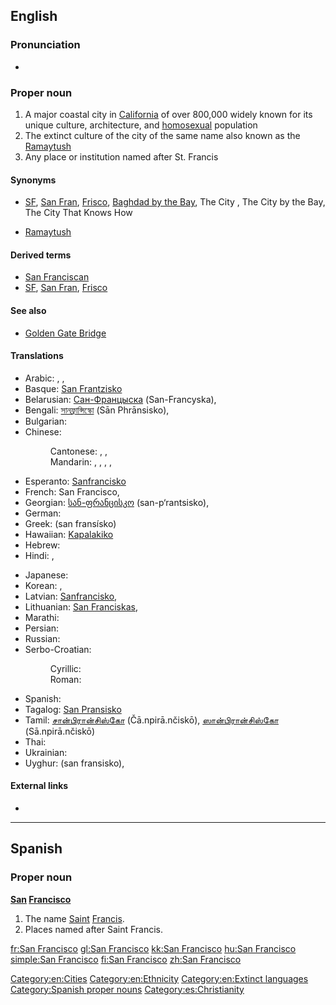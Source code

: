 ==English==
{{wikipedia|dab=San Francisco (disambiguation)|San Franscisco}}
{{wikipedia|San Francisco|San Francisco (US city)}}

===Pronunciation===
* {{IPA|/ˌsæn frənˈsɪskoʊ/|/ˌsæn frænˈsɪskoʊ/|lang=en}}

===Proper noun===
{{en-proper noun|sg=[[San]] [[Francisco]]}}

# A major coastal city in [[California]] of over 800,000 widely known for its unique culture, architecture, and [[homosexual]] population
# The extinct culture of the city of the same name also known as the [[Ramaytush]]
# Any place or institution named after St. Francis

====Synonyms====
* {{sense|city}} [[SF]], [[San Fran]], [[Frisco]], [[Baghdad by the Bay]], The City {{qualifier|Northern CA and Western NV only}}, The City by the Bay, The City That Knows How {{qualifier|dated}}
* {{sense|native people, native language}} [[Ramaytush]]

====Derived terms====
* [[San Franciscan]]
* [[SF]], [[San Fran]], [[Frisco]]

====See also====
* [[Golden Gate Bridge]]

====Translations====
{{trans-top|San Francisco, California city}}
* Arabic: {{t|ar|سان فرانسسكو|tr=san furansisku}}, {{t|ar|سان فرانسيسكو|m|tr=san furansisku}}, {{t|ar|سان فرنسسكو|m|tr=san furansisku}}
* Basque: [[San Frantzisko]]
* Belarusian: [[Сан-Францыска]] (San-Francyska), {{t|be|Сан-Францыска|m|tr=San-Francýska|sc=Cyrl}}
* Bengali: [[সানফ্রান্সিস্কো]] (Sān Phrānsisko), {{t|bn|সানফ্রান্সিস্কো|tr=sanphransisko|sc=Beng}}
* Bulgarian: {{t-|bg|Сан Франциско|tr=San Francisko}}
* Chinese:
*: Cantonese: {{tø|yue|舊金山|tr=gau6 gam1 saan1|sc=Hani}} , {{tø|yue|旧金山|tr=gau6 gam1 saan1|sc=Hant}}, {{tø|yue|三蕃市|tr=saam1 faan4 si5|sc=Hant}}
*: Mandarin: {{t|cmn|舊金山|sc=Hani}}, {{t|cmn|旧金山|tr=Jiùjīnshān|sc=Hani}}, {{t|cmn|聖弗朗西斯科|sc=Hani}}, {{t|cmn|圣弗朗西斯科|tr=Shèngfúlǎngxīsīkē|sc=Hani}}, {{t|cmn|三藩市|tr=Sānfān-shì|sc=Hani}}
* Esperanto: [[Sanfrancisko]]
* French: San Francisco, {{t|fr|San Francisco|m}}
* Georgian: [[სან-ფრანცისკო]] (san-p‘rantsisko), {{t|ka|სან-ფრანცისკო|tr=san-p'ranc'isko|sc=Geor}}
* German: {{t|de|San Francisco|n}}
* Greek: {{t|el|Σαν Φρανσίσκο|n}} (san fransísko)
* Hawaiian: [[Kapalakiko]]
* Hebrew: {{t|he|סן פרנסיסקו|tr=san fransisko}}
* Hindi: {{t|hi|सैनफ़्रान्सिस्को|tr=Sēnfrānsisko|xs=Hindi}}, {{t|hi|सैन फ़्रांसिस्को|tr=sain frānsisko|sc=Deva}}
{{trans-mid}}
* Japanese: {{t-|ja|サンフランシスコ|tr=Sanfuranshisuko}}
* Korean: {{t+|ko|샌프란시스코|tr=Senpeuransiseuko|sc=Hang}}, {{t|ko|산프란시스코|tr=Sanpeuransiseuko|sc=Hang}}
* Latvian: [[Sanfrancisko]], {{t|lv|Sanfrancisko}}
* Lithuanian: [[San Franciskas]], {{t|lt|San Franciskas}}
* Marathi: {{t|mr|सॅन फ्रान्सिस्को|n|tr=sǎna frānsisko|sc=Deva}}
* Persian: {{t|fa|سان فرانسیسکو|tr=sân frânsisko}}
* Russian: {{t-|ru|Сан-Франциско|m|tr=San-Francísko}}
* Serbo-Croatian:
*: Cyrillic: {{t|sh|Сан Франциско|m}}
*: Roman: {{t|sh|San Francisko|m}}
* Spanish: {{t-|es|San Francisco}}
* Tagalog: [[San Pransisko]]
* Tamil: [[சான்பிரான்சிஸ்கோ]] (Čā.npirā.nčiskō), [[ஸான்பிரான்சிஸ்கோ]] (Sā.npirā.nčiskō)
* Thai: {{t|th|ซานฟรานซิสโก|tr=saanfraansítgoh}}
* Ukrainian: {{t|uk|Сан-Франциско|m|tr=San-Francýsko|sc=Cyrl}}
* Uyghur: {{ug-Arab|[[ﺳﺎﻥ ﻓﺮﺍﻧﺴﯩﺴﻜﻮ]]}} (san fransisko), {{t|ug|ﺳﺎﻥ ﻓﺮﺍﻧﺴﯩﺴﻜﻮ|tr=san fransisko|sc=ug-Arab}}
{{trans-bottom}}

====External links====
* {{ethnologue|lang=San Francisco|code=cst}}

[[Category:en:Cities]]
[[Category:en:Ethnicity]]
[[Category:en:Extinct languages]]

----

==Spanish==

===Proper noun===
{{wikipedia|Saint Francis}}
'''[[san|San]] [[Francisco]]'''

# The name [[Saint]] [[Francis]].
# Places named after Saint Francis.

[[Category:Spanish proper nouns]]
[[Category:es:Christianity]]

[[fr:San Francisco]]
[[gl:San Francisco]]
[[kk:San Francisco]]
[[hu:San Francisco]]
[[simple:San Francisco]]
[[fi:San Francisco]]
[[zh:San Francisco]]